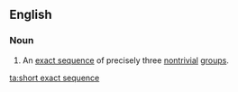 ==English==
{{wikipedia}}

===Noun===
{{en-noun|head=[[short]] [[exact sequence]]|s}}
# {{lb|en|algebra}} An [[exact sequence]] of precisely three [[nontrivial]] [[group]]s.

[[ta:short exact sequence]]